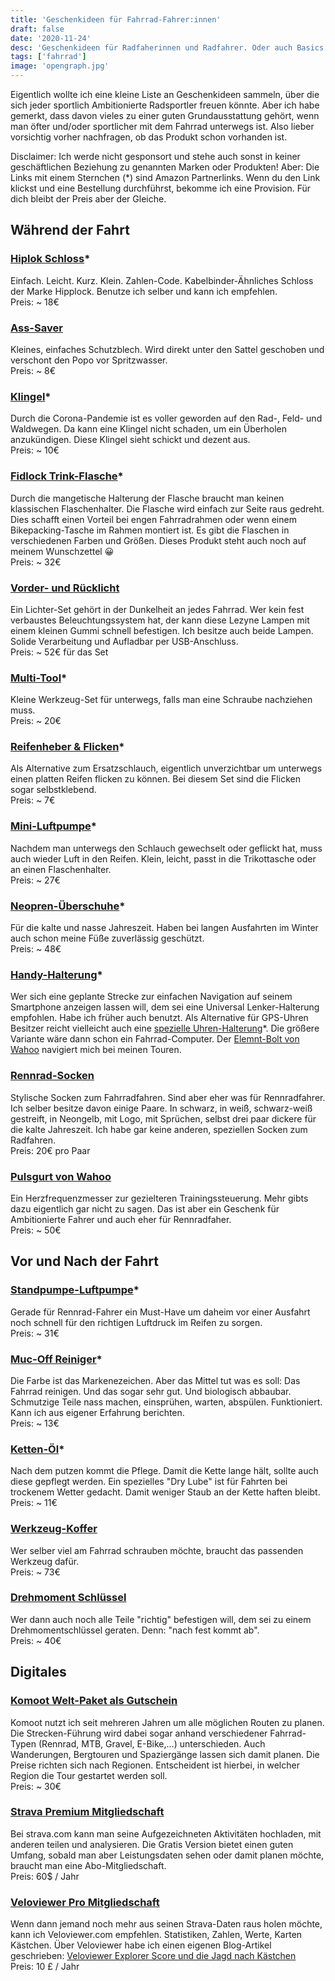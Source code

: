 ```yaml
---
title: 'Geschenkideen für Fahrrad-Fahrer:innen'
draft: false
date: '2020-11-24'
desc: 'Geschenkideen für Radfaherinnen und Radfahrer. Oder auch Basics die jeder vom Einsteiger bis zum ambitionierten Sport-Radler gebrauchen kann.'
tags: ['fahrrad']
image: 'opengraph.jpg'
---
```


Eigentlich wollte ich eine kleine Liste an Geschenkideen sammeln, über die sich jeder sportlich Ambitionierte Radsportler freuen könnte. Aber ich habe gemerkt, dass davon vieles zu einer guten Grundausstattung gehört, wenn man öfter und/oder sportlicher mit dem Fahrrad unterwegs ist. Also lieber vorsichtig vorher nachfragen, ob das Produkt schon vorhanden ist.

<p className="not-prose text-sm leading-tight">Disclaimer: Ich werde nicht gesponsort und stehe auch sonst in keiner geschäftlichen Beziehung zu genannten Marken oder Produkten! Aber: Die Links mit einem Sternchen (*) sind Amazon Partnerlinks. Wenn du den Link klickst und eine Bestellung durchführst, bekomme ich eine Provision. Für dich bleibt der Preis aber der Gleiche.</p>

## Während der Fahrt

### [Hiplok Schloss](https://amzn.to/3nW8gjM)*

Einfach. Leicht. Kurz. Klein. Zahlen-Code. Kabelbinder-Ähnliches Schloss der Marke Hipplock. Benutze ich selber und kann ich empfehlen.<br />
Preis: ~ 18€


### [Ass-Saver](https://www.bike-components.de/de/ASS-SAVERS/Regular-Schutzblech-p60172/)

Kleines, einfaches Schutzblech. Wird direkt unter den Sattel geschoben und verschont den Popo vor Spritzwasser.<br />
Preis: ~ 8€


### [Klingel](https://amzn.to/3q0qVgc)*

Durch die Corona-Pandemie ist es voller geworden auf den Rad-, Feld- und Waldwegen. Da kann eine Klingel nicht schaden, um ein Überholen anzukündigen. Diese Klingel sieht schickt und dezent aus.<br />
Preis: ~ 10€


### [Fidlock Trink-Flasche](https://amzn.to/2HwC5Ig)*

Durch die mangetische Halterung der Flasche braucht man keinen klassischen Flaschenhalter. Die Flasche wird einfach zur Seite raus gedreht. Dies schafft einen Vorteil bei engen Fahrradrahmen oder wenn einem Bikepacking-Tasche im Rahmen montiert ist. Es gibt die Flaschen in verschiedenen Farben und Größen. Dieses Produkt steht auch noch auf meinem Wunschzettel 😀<br />
Preis: ~ 32€


### [Vorder- und Rücklicht](https://www.fahrrad.de/lezyne-hecto-drive-40-ktv-drive-led-beleuchtungsset-M789131.html?vgid=G1100621&cgid=36914)

Ein Lichter-Set gehört in der Dunkelheit an jedes Fahrrad. Wer kein fest verbaustes Beleuchtungssystem hat, der kann diese Lezyne Lampen mit einem kleinen Gummi schnell befestigen. Ich besitze auch beide Lampen. Solide Verarbeitung und Aufladbar per USB-Anschluss.<br />
Preis: ~ 52€ für das Set


### [Multi-Tool](https://amzn.to/3fxAdeN)*

Kleine Werkzeug-Set für unterwegs, falls man eine Schraube nachziehen muss.<br />
Preis: ~ 20€


### [Reifenheber & Flicken](https://amzn.to/33dchbT)*

Als Alternative zum Ersatzschlauch, eigentlich unverzichtbar um unterwegs einen platten Reifen flicken zu können. Bei diesem Set sind die Flicken sogar selbstklebend.<br />
Preis: ~ 7€


### [Mini-Luftpumpe](https://amzn.to/3l20a7I)*

Nachdem man unterwegs den Schlauch gewechselt oder geflickt hat, muss auch wieder Luft in den Reifen. Klein, leicht, passt in die Trikottasche oder an einen Flaschenhalter.<br />
Preis: ~ 27€


### [Neopren-Überschuhe](https://amzn.to/3l2wJlC)*

Für die kalte und nasse Jahreszeit. Haben bei langen Ausfahrten im Winter auch schon meine Füße zuverlässig geschützt.<br />
Preis: ~ 48€


### [Handy-Halterung](https://amzn.to/3m0Ub48)*

Wer sich eine geplante Strecke zur einfachen Navigation auf seinem Smartphone anzeigen lassen will, dem sei eine Universal Lenker-Halterung empfohlen. Habe ich früher auch benutzt. Als Alternative für GPS-Uhren Besitzer reicht vielleicht auch eine [spezielle Uhren-Halterung](https://amzn.to/33cQiBT)*. Die größere Variante wäre dann schon ein Fahrrad-Computer. Der [Elemnt-Bolt von Wahoo](https://de-eu.wahoofitness.com/devices/bike-computers) navigiert mich bei meinen Touren.


### [Rennrad-Socken](https://fingerscrossed.design/de)

Stylische Socken zum Fahrradfahren. Sind aber eher was für Rennradfahrer. Ich selber besitze davon einige Paare. In schwarz, in weiß, schwarz-weiß gestreift, in Neongelb, mit Logo, mit Sprüchen, selbst drei paar dickere für die kalte Jahreszeit. Ich habe gar keine anderen, speziellen Socken zum Radfahren.<br />
Preis: 20€ pro Paar


### [Pulsgurt von Wahoo](https://de-eu.wahoofitness.com/devices/heart-rate-monitors/tickr/buy)

Ein Herzfrequenzmesser zur gezielteren Trainingssteuerung. Mehr gibts dazu eigentlich gar nicht zu sagen. Das ist aber ein Geschenk für Ambitionierte Fahrer und auch eher für Rennradfaher.<br />
Preis: ~ 50€



## Vor und Nach der Fahrt

### [Standpumpe-Luftpumpe](https://amzn.to/36Y9X9y)*

Gerade für Rennrad-Fahrer ein Must-Have um daheim vor einer Ausfahrt noch schnell für den richtigen Luftdruck im Reifen zu sorgen.<br />
Preis: ~ 31€


### [Muc-Off Reiniger](https://amzn.to/3l3ihKq)*

Die Farbe ist das Markenezeichen. Aber das Mittel tut was es soll: Das Fahrrad reinigen. Und das sogar sehr gut. Und biologisch abbaubar. Schmutzige Teile nass machen, einsprühen, warten, abspülen. Funktioniert. Kann ich aus eigener Erfahrung berichten.<br />
Preis: ~ 13€


### [Ketten-Öl](https://amzn.to/3m7Lqp2)*

Nach dem putzen kommt die Pflege. Damit die Kette lange hält, sollte auch diese gepflegt werden. Ein spezielles "Dry Lube" ist für Fahrten bei trockenem Wetter gedacht. Damit weniger Staub an der Kette haften bleibt.<br />
Preis: ~ 11€


### [Werkzeug-Koffer](https://www.bike-components.de/de/XLC/Werkzeugkoffer-TO-S61-p31304/)

Wer selber viel am Fahrrad schrauben möchte, braucht das passenden Werkzeug dafür.<br />
Preis: ~ 73€


### [Drehmoment Schlüssel](https://www.rosebikes.de/rose-2-24-nm-drehmomentschlussel-688275)

Wer dann auch noch alle Teile "richtig" befestigen will, dem sei zu einem Drehmomentschlüssel geraten. Denn: "nach fest kommt ab".<br />
Preis: ~ 40€



## Digitales

### [Komoot Welt-Paket als Gutschein](https://komoot.myshopify.com/products/komplett-paket)

Komoot nutzt ich seit mehreren Jahren um alle möglichen Routen zu planen. Die Strecken-Führung wird dabei sogar anhand verschiedener Fahrrad-Typen (Rennrad, MTB, Gravel, E-Bike,…) unterschieden. Auch Wanderungen, Bergtouren und Spaziergänge lassen sich damit planen. Die Preise richten sich nach Regionen. Entscheident ist hierbei, in welcher Region die Tour gestartet werden soll.<br />
Preis: ~ 30€


### [Strava Premium Mitgliedschaft](https://www.strava.com/summit/gift)

Bei strava.com kann man seine Aufgezeichneten Aktivitäten hochladen, mit anderen teilen und analysieren. Die Gratis Version bietet einen guten Umfang, sobald man aber Leistungsdaten sehen oder damit planen möchte, braucht man eine Abo-Mitgliedschaft.<br />
Preis: 60$ / Jahr


### [Veloviewer Pro Mitgliedschaft](https://blog.veloviewer.com/veloviewer-free-vs-pro/)

Wenn dann jemand noch mehr aus seinen Strava-Daten raus holen möchte, kann ich Veloviewer.com empfehlen. Statistiken, Zahlen, Werte, Karten Kästchen. Über Veloviewer habe ich einen eigenen Blog-Artikel geschrieben: [Veloviewer Explorer Score und die Jagd nach Kästchen](https://larswittenberg.de/blog/veloviewer-explorer-score)<br />
Preis: 10 £ / Jahr
